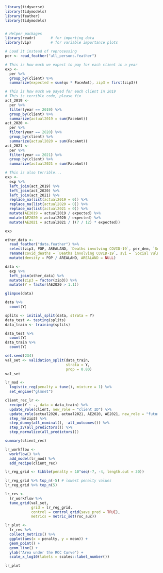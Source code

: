 ```r
library(tidyverse)
library(tidymodels)
library(feather)
library(tidymodels)


# Helper packages
library(readr)       # for importing data
library(vip)         # for variable importance plots
```

```r
# Load it instead of reprocessing
per <- read_feather("all_persons.feather")

# This is how much we expect to pay for each client in a year
exp <-
  per %>%
  group_by(client) %>%
  summarize(expected = sum(qx * FaceAmt), zip3 = first(zip3))

# This is how much we payed for each client in 2019
# This is terrible code, please fix
act_2019 <-
  per %>%
  filter(year == 2019) %>%
  group_by(client) %>%
  summarize(actual2019 = sum(FaceAmt))
act_2020 <-
  per %>%
  filter(year == 2020) %>%
  group_by(client) %>%
  summarize(actual2020 = sum(FaceAmt))
act_2021 <-
  per %>%
  filter(year == 2021) %>%
  group_by(client) %>%
  summarize(actual2021 = sum(FaceAmt))

# This is also terrible...
exp <-
  exp %>%
  left_join(act_2019) %>%
  left_join(act_2020) %>%
  left_join(act_2021) %>%
  replace_na(list(actual2019 = 0)) %>%
  replace_na(list(actual2020 = 0)) %>%
  replace_na(list(actual2021 = 0)) %>%
  mutate(AE2019 = actual2019 / expected) %>%
  mutate(AE2020 = actual2020 / expected) %>%
  mutate(AE2021 = actual2021 / ((7 / 12) * expected))

exp

other_data <-
  read_feather("data.feather") %>%
  select(zip3, POP, AREALAND, `Deaths involving COVID-19`, per_dem, `Social Vulnerability Index (SVI)`, `CVAC level of concern for vaccination rollout`, `less than high school`, `Unemployment_rate_2019`, `PCTPOVALL_2019`  ) %>%
  rename(covid_deaths = `Deaths involving COVID-19`, svi = `Social Vulnerability Index (SVI)`, cvac = `CVAC level of concern for vaccination rollout`) %>%
  mutate(density = POP / AREALAND, AREALAND = NULL)

data <-
  exp %>%
  left_join(other_data) %>%
  mutate(zip3 = factor(zip3)) %>%
  mutate(Y = factor(AE2020 > 1.1))

glimpse(data)

data %>%
  count(Y)
```

```r
splits <- initial_split(data, strata = Y)
data_test <- testing(splits)
data_train <- training(splits)

data_test %>%
  count(Y)
data_train %>%
  count(Y)

set.seed(234)
val_set <- validation_split(data_train, 
                            strata = Y, 
                            prop = 0.80)
val_set

lr_mod <- 
  logistic_reg(penalty = tune(), mixture = 1) %>% 
  set_engine("glmnet")

client_rec_lr <-
  recipe(Y ~ ., data = data_train) %>%
  update_role(client, new_role = "client ID") %>%
  update_role(actual2020, actual2021, AE2020, AE2021, new_role = "future") %>%
  step_rm(zip3) %>% 
  step_dummy(all_nominal(), -all_outcomes()) %>% 
  step_zv(all_predictors()) %>% 
  step_normalize(all_predictors())

summary(client_rec)
```

```r
lr_workflow <- 
  workflow() %>% 
  add_model(lr_mod) %>% 
  add_recipe(client_rec)

```

```r
lr_reg_grid <- tibble(penalty = 10^seq(-7, -4, length.out = 30))

lr_reg_grid %>% top_n(-5) # lowest penalty values
lr_reg_grid %>% top_n(5) 
```

```r
lr_res <- 
  lr_workflow %>% 
  tune_grid(val_set,
            grid = lr_reg_grid,
            control = control_grid(save_pred = TRUE),
            metrics = metric_set(roc_auc))

```

```r
lr_plot <- 
  lr_res %>% 
  collect_metrics() %>% 
  ggplot(aes(x = penalty, y = mean)) + 
  geom_point() + 
  geom_line() + 
  ylab("Area under the ROC Curve") +
  scale_x_log10(labels = scales::label_number())

lr_plot 

```
